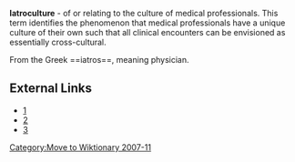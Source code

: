 [[Category:Move to Wiktionary 2007-11]]
'''Iatroculture''' - of or relating to the culture of medical professionals.  This term identifies the phenomenon that medical professionals have a unique culture of their own such that all clinical encounters can be envisioned as essentially cross-cultural.

From the Greek ==iatros==, meaning physician.



==External Links==
* [http://www.academicmedicine.org/pt/re/acmed/abstract.00001888-200404000-00012.htm;jsessionid=HLyKyqRXtGnN61kwTv897LLKv7jhbgQQhvJDxgQGn2bjh1yv7RJ7!391776677!181195629!8091!-1]
* [http://www.pubmedcentral.nih.gov/articlerender.fcgi?artid=1831570]
* [http://www.kcumb.edu/kcolleges/bio/KCUMB_COB_2005_2006_Catalog071205_1.pdf]